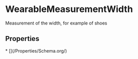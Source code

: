   
# WearableMeasurementWidth

Measurement of the width, for example of shoes

## Properties

<Grid>
* [](/Properties/Schema.org/)
</Grid>

